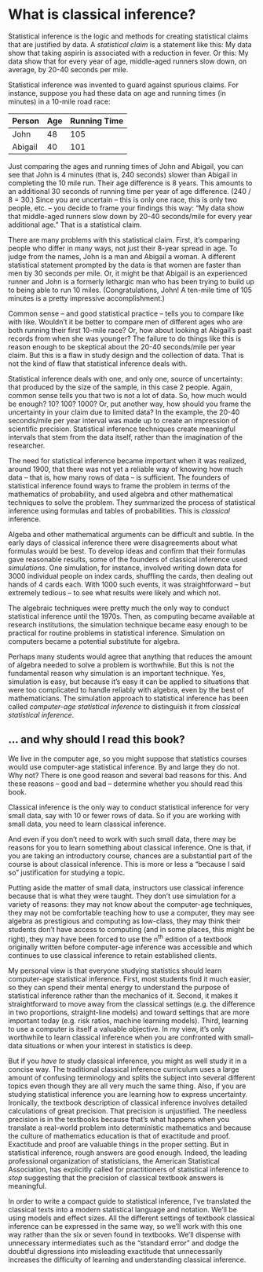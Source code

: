 # What is classical inference?

Statistical inference is the logic and methods for creating statistical claims that are justified by data. A *statistical claim* is a statement like this: My data show that taking aspirin is associated with a reduction in fever. Or this: My data show that for every year of age, middle-aged runners slow down, on average, by 20-40 seconds per mile.

Statistical inference was invented to guard against spurious claims. For instance, suppose you had these data on age and running times (in minutes) in a 10-mile road race:

Person | Age | Running Time
-------|-----|--------------
John   | 48  | 105
Abigail| 40  | 101

Just comparing the ages and running times of John and Abigail, you can see that John is 4 minutes (that is, 240 seconds) slower than Abigail in completing the 10 mile run. Their age difference is 8 years. This amounts to an additional 30 seconds of running time per year of age difference. (240 / 8 = 30.) Since you are uncertain -- this is only one race, this is only two people, etc. -- you decide to frame your findings this way: "My data show that middle-aged runners slow down by 20-40 seconds/mile for every year additional age." That is a statistical claim.

There are many problems with this statistical claim. First, it's comparing people who differ in  many ways, not just their 8-year spread in age. To judge from the names, John is a man and Abigail a woman. A different statistical statement prompted by the data is that women are faster than men by 30 seconds per mile. Or, it might be that Abigail is an experienced runner and John is a formerly lethargic man who has been trying to build up to being able to run 10 miles. (Congratulations, John! A ten-mile time of 105 minutes is a pretty impressive accomplishment.)

Common sense -- and good statistical practice -- tells you to compare like with like. Wouldn't it be better to compare men of different ages who are both running their first 10-mile race? Or, how about looking at Abigail's past records from when she was younger? The failure to do things like this is reason enough to be skeptical about the 20-40 seconds/mile per year claim. But this is a flaw in study design and the collection of data. That is not the kind of flaw that statistical inference deals with.

Statistical inference deals with one, and only one, source of uncertainty: that produced by the size of the sample, in this case 2 people. Again, common sense tells you that two is not a lot of data. So, how much would be enough? 10? 100? 1000? Or, put another way, how should you frame the uncertainty in your claim due to limited data? In the example, the 20-40 seconds/mile per year interval was made up to create an impression of scientific precision. Statistical inference techniques create meaningful intervals that stem from the data itself, rather than the imagination of the researcher. 

The need for statistical inference became important when it was realized, around 1900, that there was not yet a reliable way of knowing how much data -- that is, how many rows of data -- is sufficient. The founders of statistical inference found ways to frame the problem in terms of the mathematics of probability, and used algebra and other mathematical techniques to solve the problem. They summarized the process of statistical inference using formulas and tables of probabilities. This is *classical* inference.

Algeba and other mathematical arguments can be difficult and subtle. In the early days of classical inference there were disagreements about what formulas would be best. To develop ideas and confirm that their formulas gave reasonable results, some of the founders of classical inference used *simulations*. One simulation, for instance, involved writing down data for 3000 individual people on index cards, shuffling the cards, then dealing out hands of 4 cards each. With 1000 such events, it was straightforward -- but extremely tedious -- to see what results were likely and which not.

The algebraic techniques were pretty much the only way to conduct statistical inference until the 1970s. Then, as computing became available at research institutions, the simulation technique became easy enough to be practical for routine problems in statistical inference. Simulation on computers became a potential substitute for algebra. 

Perhaps many students would agree that anything that reduces the amount of algebra needed to solve a problem is worthwhile. But this is not the fundamental reason why simulation is an important technique. Yes, simulation is easy, but because it's easy it can be applied to situations that were too complicated to handle reliably with algebra, even by the best of mathematicians. The simulation approach to statistical inference has been called *computer-age statistical inference* to distinguish it from *classical statistical inference*.

## ... and why should I read this book? {-}

We live in the computer age, so you might suppose that statistics courses would use computer-age statistical inference. By and large they do not. Why not? There is one good reason and several bad reasons for this. And these reasons -- good and bad -- determine whether you should read this book.

Classical inference is the only way to conduct statistical inference for very small data, say with 10 or fewer rows of data. So if you are working with small data, you need to learn classical inference.

And even if you don't need to work with such small data, there may be reasons for you to learn something about classical inference. One is that, if you are taking an introductory course, chances are a substantial part of the course is about classical inference. This is more or less a "because I said so" justification for studying a topic. 

Putting aside the matter of small data, instructors use classical inference because that is what they were taught. They don't use simulation for a variety of reasons: they may not know about the computer-age techniques, they may not be comfortable teaching how to use a computer, they may see algebra as prestigious and computing as low-class, they may think their students don't have access to computing (and in some places, this might be right), they may have been forced to use the n^th^ edition of a textbook originally written before computer-age inference was accessible and which continues to use classical inference to retain established clients. 

My personal view is that everyone studying statistics should learn computer-age statistical inference. First, most students find it much easier, so they can spend their mental energy to understand the purpose of statistical inference rather than the mechanics of it. Second, it makes it straightforward to move away from the classical settings (e.g. the difference in two proportions, straight-line models) and toward settings that are more important today (e.g. risk ratios, machine learning models). Third, learning to use a computer is itself a valuable objective. In my view, it's only worthwhile to learn classical inference when you are confronted with small-data situations or when your interest in statistics is deep.

But if you *have to* study classical inference, you might as well study it in a concise way. The traditional classical inference curriculum uses a large amount of confusing terminology and splits the subject into several different topics even though they are all very much the same thing. Also, if you are studying statistical inference you are learning how to express uncertainty. Ironically, the textbook description of classical inference involves detailed calculations of great precision. That precision is unjustified. The needless precision is in the textbooks because that's what happens when you translate a real-world problem into deterministic mathematics and because the culture of mathematics education is that of exactitude and proof. Exactitude and proof are valuable things in the proper setting. But in statistical inference, rough answers are good enough. Indeed, the leading professional organization of statisticians, the American Statistical Association, has explicitly called for practitioners of statistical inference to *stop* suggesting that the precision of classical textbook answers is meaningful. 

In order to write a compact guide to statistical inference, I've translated the classical texts into a modern statistical language and notation. We'll be using models and effect sizes. All the different settings of textbook classical inference can be expressed in the same way, so we'll work with this one way rather than the six or seven found in textbooks. We'll dispense with unnecessary intermediates such as the "standard error" and dodge the doubtful digressions into misleading exactitude that unnecessarily increases the difficulty of learning and understanding classical inference.

